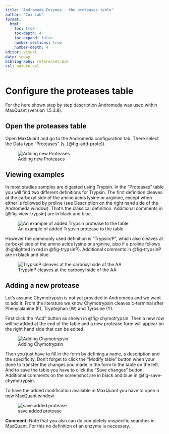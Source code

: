 ```yaml
---
title: "Andromeda Enzymes - the proteases table"
author: "Cox Lab"
format: 
  html:
    toc: true
    toc-depth: 4
    toc-expand: false
    number-sections: true
    number-depth: 4
editor: visual
date: today
bibliography: references.bib
csl: nature.csl
---
```


# Configure the proteases table

For the here shown step by step description Andromeda was used within MaxQuant (version 1.5.3.8).

## Open the proteases table

Open MaxQuant and go to the Andromeda configuration tab. There select the Data type "Proteases" (s. [@fig-add-prote]).

![Adding new Proteases](Figures/configproteases-01-open_tab-edited.png){#fig-add-prote}

## Viewing examples

In most studies samples are digested using Trypsin. In the "Proteases" table you will find two different definitions for Trypsin. The first definition cleaves at the carboxyl side of the amino acids lysine or arginine, except when either is followed by proline (see Description on the right hand side of the Andromeda window). That's the classical definition. Additional comments in [@fig-view-trypsin] are in black and blue.

![An example of added Trypsin protease to the table](Figures/configproteases-02-viewing_trypsin-edited.png){#fig-view-trypsin}

However the commonly used definition is "Trypsin/P", which also cleaves at carboxyl side of the amino acids lysine or arginine, also if a proline follows (highlighted in red in @fig-trypsinP). Additional comments in @fig-trypsinP are in black and blue.

![TrypsinP cleaves at the carboxyl side of the AA](Figures/configproteases-02-viewing_trypsin-p-edited.png){#fig-trypsinP}

## Adding a new protease

Let's assume Chymotrypsin is not yet provided in Andromeda and we want to add it. From the literature we know Chymotrypsin cleaves c-terminal after Phenylalanine (F), Tryptophan (W) and Tyrosine (Y).

First click the "Add" button as shown in @fig-chymotrypsin. Then a new row will be added at the end of the table and a new protease form will appear on the right hand side that can be edited.

![Adding Chymotrypsin](Figures/configproteases-03-adding_form-edited.png){#fig-chymotrypsin}

Then you just have to fill in the form by defining a name, a description and the specificity. Don't forget to click the "Modify table" button when your done to transfer the changes you made in the form to the table on the left. And to save the table you have to click the "Save changes" button. Additional comments on the screenshot are in black and blue in @fig-save-chymotrypsin.

To have the added modification available in MaxQuant you have to open a new MaxQuant window.

![save added protease](Figures/configproteases-04-adding_filled_in_params-edited.png){#fig-save-chymotrypsin}

**Comment:** Note that you also can do completely unspecific searches in MaxQuant. For this no definition of an enzyme is necessary.
